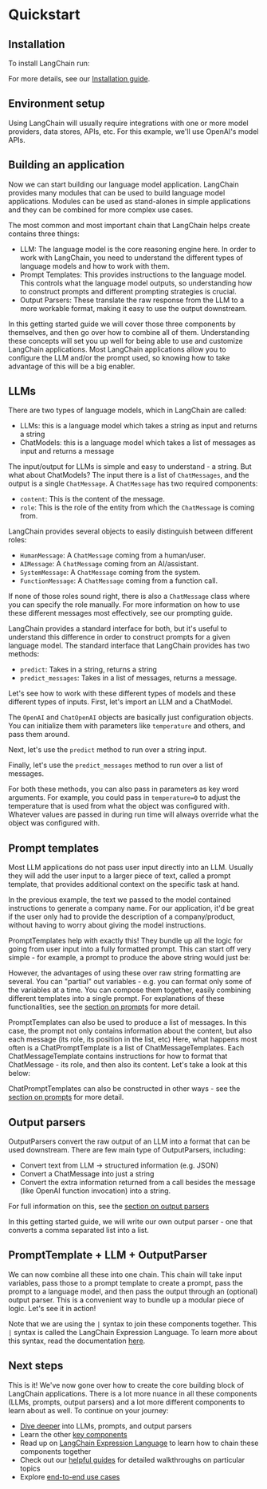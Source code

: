 # Quickstart

## Installation

To install LangChain run:


<Install/>

For more details, see our [Installation guide](/docs/get_started/installation.html).

## Environment setup

Using LangChain will usually require integrations with one or more model providers, data stores, APIs, etc. For this example, we'll use OpenAI's model APIs.


<OpenAISetup/>

## Building an application

Now we can start building our language model application. LangChain provides many modules that can be used to build language model applications.
Modules can be used as stand-alones in simple applications and they can be combined for more complex use cases.

The most common and most important chain that LangChain helps create contains three things:
- LLM: The language model is the core reasoning engine here. In order to work with LangChain, you need to understand the different types of language models and how to work with them.
- Prompt Templates: This provides instructions to the language model. This controls what the language model outputs, so understanding how to construct prompts and different prompting strategies is crucial.
- Output Parsers: These translate the raw response from the LLM to a more workable format, making it easy to use the output downstream.

In this getting started guide we will cover those three components by themselves, and then go over how to combine all of them.
Understanding these concepts will set you up well for being able to use and customize LangChain applications.
Most LangChain applications allow you to configure the LLM and/or the prompt used, so knowing how to take advantage of this will be a big enabler.

## LLMs

There are two types of language models, which in LangChain are called:

- LLMs: this is a language model which takes a string as input and returns a string
- ChatModels: this is a language model which takes a list of messages as input and returns a message

The input/output for LLMs is simple and easy to understand - a string.
But what about ChatModels? The input there is a list of `ChatMessages`, and the output is a single `ChatMessage`.
A `ChatMessage` has two required components:

- `content`: This is the content of the message.
- `role`: This is the role of the entity from which the `ChatMessage` is coming from.

LangChain provides several objects to easily distinguish between different roles:

- `HumanMessage`: A `ChatMessage` coming from a human/user.
- `AIMessage`: A `ChatMessage` coming from an AI/assistant.
- `SystemMessage`: A `ChatMessage` coming from the system.
- `FunctionMessage`: A `ChatMessage` coming from a function call.

If none of those roles sound right, there is also a `ChatMessage` class where you can specify the role manually.
For more information on how to use these different messages most effectively, see our prompting guide.

LangChain provides a standard interface for both, but it's useful to understand this difference in order to construct prompts for a given language model.
The standard interface that LangChain provides has two methods:
- `predict`: Takes in a string, returns a string
- `predict_messages`: Takes in a list of messages, returns a message.

Let's see how to work with these different types of models and these different types of inputs.
First, let's import an LLM and a ChatModel.


<ImportLLMs/>

The `OpenAI` and `ChatOpenAI` objects are basically just configuration objects.
You can initialize them with parameters like `temperature` and others, and pass them around.

Next, let's use the `predict` method to run over a string input.


<InputString/>

Finally, let's use the `predict_messages` method to run over a list of messages.


<InputMessages/>

For both these methods, you can also pass in parameters as key word arguments.
For example, you could pass in `temperature=0` to adjust the temperature that is used from what the object was configured with.
Whatever values are passed in during run time will always override what the object was configured with.


## Prompt templates

Most LLM applications do not pass user input directly into an LLM. Usually they will add the user input to a larger piece of text, called a prompt template, that provides additional context on the specific task at hand.

In the previous example, the text we passed to the model contained instructions to generate a company name. For our application, it'd be great if the user only had to provide the description of a company/product, without having to worry about giving the model instructions.

PromptTemplates help with exactly this!
They bundle up all the logic for going from user input into a fully formatted prompt.
This can start off very simple - for example, a prompt to produce the above string would just be:


<PromptTemplateLLM/>

However, the advantages of using these over raw string formatting are several.
You can "partial" out variables - e.g. you can format only some of the variables at a time.
You can compose them together, easily combining different templates into a single prompt.
For explanations of these functionalities, see the [section on prompts](/docs/modules/model_io/prompts) for more detail.

PromptTemplates can also be used to produce a list of messages.
In this case, the prompt not only contains information about the content, but also each message (its role, its position in the list, etc)
Here, what happens most often is a ChatPromptTemplate is a list of ChatMessageTemplates.
Each ChatMessageTemplate contains instructions for how to format that ChatMessage - its role, and then also its content.
Let's take a look at this below:

<PromptTemplateChatModel/>

ChatPromptTemplates can also be constructed in other ways - see the [section on prompts](/docs/modules/model_io/prompts) for more detail.

## Output parsers

OutputParsers convert the raw output of an LLM into a format that can be used downstream.
There are few main type of OutputParsers, including:

- Convert text from LLM -> structured information (e.g. JSON)
- Convert a ChatMessage into just a string
- Convert the extra information returned from a call besides the message (like OpenAI function invocation) into a string.

For full information on this, see the [section on output parsers](/docs/modules/model_io/output_parsers)

In this getting started guide, we will write our own output parser - one that converts a comma separated list into a list.


<OutputParser/>

## PromptTemplate + LLM + OutputParser

We can now combine all these into one chain.
This chain will take input variables, pass those to a prompt template to create a prompt, pass the prompt to a language model, and then pass the output through an (optional) output parser.
This is a convenient way to bundle up a modular piece of logic.
Let's see it in action!


<LLMChain/>

Note that we are using the `|` syntax to join these components together.
This `|` syntax is called the LangChain Expression Language.
To learn more about this syntax, read the documentation [here](/docs/expression_language).

## Next steps

This is it!
We've now gone over how to create the core building block of LangChain applications.
There is a lot more nuance in all these components (LLMs, prompts, output parsers) and a lot more different components to learn about as well.
To continue on your journey:

- [Dive deeper](/docs/modules/model_io) into LLMs, prompts, and output parsers
- Learn the other [key components](/docs/modules)
- Read up on [LangChain Expression Language](/docs/expression_language) to learn how to chain these components together
- Check out our [helpful guides](/docs/guides) for detailed walkthroughs on particular topics
- Explore [end-to-end use cases](/docs/use_cases)
